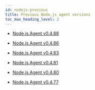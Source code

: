 ```yaml
---
id: nodejs-previous
title: Previous Node.js agent versions
toc_max_heading_level: 2
---
```


- [Node.js Agent v0.4.88](nodejs-0_4_88)

- [Node.js Agent v0.4.86](nodejs-0_4_86)

- [Node.js Agent v0.4.83](nodejs-0_4_83)

- [Node.js Agent v0.4.81](nodejs-0_4_81)

- [Node.js Agent v0.4.80](nodejs-0_4_80)

- [Node.js Agent v0.4.77](nodejs-0_4_77)
